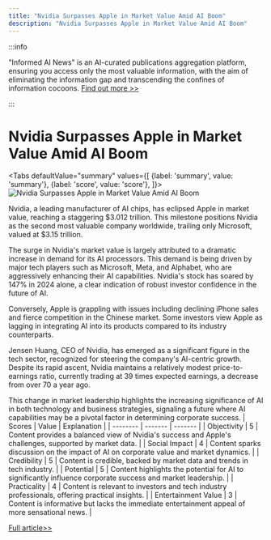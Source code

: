 ```yaml
---
title: "Nvidia Surpasses Apple in Market Value Amid AI Boom"
description: "Nvidia Surpasses Apple in Market Value Amid AI Boom"
---
```



:::info

"Informed AI News" is an AI-curated publications aggregation platform, ensuring you access only the most valuable information, with the aim of eliminating the information gap and transcending the confines of information cocoons.  [Find out more >>](/docs/guides)

:::

# Nvidia Surpasses Apple in Market Value Amid AI Boom


<Tabs
	defaultValue="summary"
	values={[
	{label: 'summary', value: 'summary'},
	{label: 'score', value: 'score'},
]}>
<TabItem value="summary">
<img
  src="https://image.informedainews.com/2024/06/06/Te-wjk-1717675968-0.jpg"
  alt="Nvidia Surpasses Apple in Market Value Amid AI Boom"
/>



Nvidia, a leading manufacturer of AI chips, has eclipsed Apple in market value, reaching a staggering $3.012 trillion. This milestone positions Nvidia as the second most valuable company worldwide, trailing only Microsoft, valued at $3.15 trillion.

The surge in Nvidia's market value is largely attributed to a dramatic increase in demand for its AI processors. This demand is being driven by major tech players such as Microsoft, Meta, and Alphabet, who are aggressively enhancing their AI capabilities. Nvidia's stock has soared by 147% in 2024 alone, a clear indication of robust investor confidence in the future of AI.

Conversely, Apple is grappling with issues including declining iPhone sales and fierce competition in the Chinese market. Some investors view Apple as lagging in integrating AI into its products compared to its industry counterparts.

Jensen Huang, CEO of Nvidia, has emerged as a significant figure in the tech sector, recognized for steering the company's AI-centric growth. Despite its rapid ascent, Nvidia maintains a relatively modest price-to-earnings ratio, currently trading at 39 times expected earnings, a decrease from over 70 a year ago.

This change in market leadership highlights the increasing significance of AI in both technology and business strategies, signaling a future where AI capabilities may be a pivotal factor in determining corporate success.
</TabItem>
<TabItem value="score">
	| Scores     | Value   | Explanation |
	| -------- | ------- | ------- |
	| Objectivity  | 5    | Content provides a balanced view of Nvidia's success and Apple's challenges, supported by market data.    |
	| Social Impact | 4     | Content sparks discussion on the impact of AI on corporate value and market dynamics.    |
	| Credibility    | 5    | Content is credible, backed by market data and trends in tech industry.    |
	| Potential    | 5    | Content highlights the potential for AI to significantly influence corporate success and market leadership.    |
	| Practicality    | 4    | Content is relevant to investors and tech industry professionals, offering practical insights.    |
	| Entertainment Value    | 3    | Content is informative but lacks the immediate entertainment appeal of more sensational news.    |
</TabItem>
</Tabs>

[Full article>>](https://asia.nikkei.com/Business/Companies/Nvidia-overtakes-Apple-as-No.-2-most-valuable-company)
